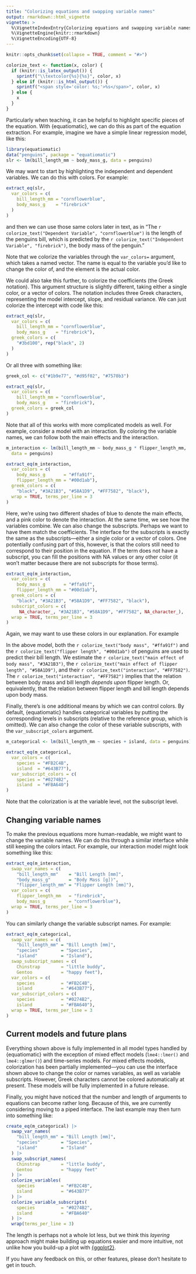```yaml
---
title: "Colorizing equations and swapping variable names"
output: rmarkdown::html_vignette
vignette: >
  %\VignetteIndexEntry{Colorizing equations and swapping variable names}
  %\VignetteEngine{knitr::rmarkdown}
  %\VignetteEncoding{UTF-8}
---
```


```r
knitr::opts_chunk$set(collapse = TRUE, comment = "#>")

colorize_text <- function(x, color) {
  if (knitr::is_latex_output()) {
    sprintf("\\textcolor{%s}{%s}", color, x)
  } else if (knitr::is_html_output()) {
    sprintf("<span style='color: %s;'>%s</span>", color, x)
  } else {
    x
  }
}
```

Particularly when teaching, it can be helpful to highlight specific pieces of the equation. With {equatiomatic}, we can do this as part of the equation extraction. For example, imagine we have a simple linear regression model, like this:

```r
library(equatiomatic)
data("penguins", package = "equatiomatic")
slr <- lm(bill_length_mm ~ body_mass_g, data = penguins)
```

We may want to start by highlighting the independent and dependent variables. We can do this with colors. For example:

```r
extract_eq(slr,
  var_colors = c(
    bill_length_mm = "cornflowerblue",
    body_mass_g    = "firebrick"
  )
)
```

and then we can use those same colors later in text, as in "The `r colorize_text("Dependent Variable", "cornflowerblue")` is the length of the penguins bill, which is predicted by the `r colorize_text("Independent Variable", "firebrick")`, the body mass of the penguin."

Note that we colorize the variables through the `var_colors=` argument, which takes a named vector. The name is equal to the variable you'd like to change the color of, and the element is the actual color.

We could also take this further, to colorize the coefficients (the Greek notation). This argument structure is slightly different, taking either a single color, or a vector of colors. The notation includes three Greek characters, representing the model intercept, slope, and residual variance. We can just colorize the intercept with code like this:

```r
extract_eq(slr,
  var_colors = c(
    bill_length_mm = "cornflowerblue",
    body_mass_g    = "firebrick"),
  greek_colors = c(
    "#3bd100", rep("black", 2)
  )
)
```

Or all three with something like:

```r
greek_col <- c("#1b9e77", "#d95f02", "#7570b3")

extract_eq(slr, 
  var_colors = c(
    bill_length_mm = "cornflowerblue",
    body_mass_g    = "firebrick"),
  greek_colors = greek_col
)
```

Note that all of this works with more complicated models as well. For example, consider a model with an interaction. By coloring the variable names, we can follow both the main effects and the interaction. 

```r
m_interaction <- lm(bill_length_mm ~ body_mass_g * flipper_length_mm,
  data = penguins)

extract_eq(m_interaction,
  var_colors = c(
    body_mass_g       = "#ffa91f",
    flipper_length_mm = "#00d1ab"),
  greek_colors = c(
    "black", "#3A21B3", "#58A1D9", "#FF7582", "black"),
  wrap = TRUE, terms_per_line = 3
)
```

Here, we're using two different shades of blue to denote the main effects, and a pink color to denote the interaction. At the same time, we see how the variables combine. We can also change the subscripts. Perhaps we want to have them match the coefficients. The interface for the subscripts is exactly the same as the subscripts---either a single color or a vector of colors. One potentially confusing part of this, however, is that the colors still need to correspond to their position in the equation. If the term does not have a subscript, you can fill the positions with NA values or any other color (it won't matter because there are not subscripts for those terms).

```r
extract_eq(m_interaction,
  var_colors = c(
    body_mass_g       = "#ffa91f",
    flipper_length_mm = "#00d1ab"),
  greek_colors = c(
    "black", "#3A21B3", "#58A1D9", "#FF7582", "black"),
  subscript_colors = c(
     NA_character_, "#3A21B3", "#58A1D9", "#FF7582", NA_character_),
  wrap = TRUE, terms_per_line = 3
)
```

Again, we may want to use these colors in our explanation. For example

In the above model, both the `r colorize_text("body mass", "#ffa91f")` and the `r colorize_text("flipper length", "#00d1ab")` of penguins are used to predict their bill length. We estimate the `r colorize_text("main effect of body mass", "#3A21B3")`, the `r colorize_text("main effect of flipper length", "#58A1D9")`, and their `r colorize_text("interaction", "#FF7582")`. The `r colorize_text("interaction", "#FF7582")` implies that the relation between body mass and bill length *depends upon* flipper length. Or, equivalently, that the relation between flipper length and bill length depends upon body mass.

Finally, there's is one additional means by which we can control colors. By default, {equatiomatic} handles categorical variables by putting the corresponding levels in subscripts (relative to the reference group, which is omitted). We can also change the color of these variable subscripts, with the `var_subscript_colors` argument. 

```r
m_categorical <- lm(bill_length_mm ~ species + island, data = penguins)

extract_eq(m_categorical,
  var_colors = c(
    species = "#FB2C4B",
    island  = "#643B77"),
  var_subscript_colors = c(
    species = "#0274B2",
    island  = "#FBA640")
)
```

Note that the colorization is at the variable level, not the subscript level.

## Changing variable names

To make the previous equations more human-readable, we might want to change the variable names. We can do this through a similar interface while still keeping the colors intact. For example, our interaction model might look something like this:

```r
extract_eq(m_interaction,
  swap_var_names = c(
    "bill_length_mm"    = "Bill Length [mm]",
    "body_mass_g"       = "Body Mass [g])",
    "flipper_length_mm" = "Flipper Length [mm]"),
  var_colors = c(
    flipper_length_mm   = "firebrick",
    body_mass_g         = "cornflowerblue"),
  wrap = TRUE, terms_per_line = 3
)
```

You can similarly change the variable subscript names. For example:

```r
extract_eq(m_categorical,
  swap_var_names = c(
    "bill_length_mm" = "Bill Length [mm]",
    "species"        = "Species",
    "island"         = "Island"),
  swap_subscript_names = c(
    Chinstrap        = "little buddy",
    Gentoo           = "happy feet"),
  var_colors = c(
    species          = "#FB2C4B",
    island           = "#643B77"),
  var_subscript_colors = c(
    species          = "#0274B2",
    island           = "#FBA640"),
  wrap = TRUE, terms_per_line = 3
)
```

## Current models and future plans

Everything shown above is fully implemented in all model types handled by {equatiomatic} with the exception of mixed effect models (`lme4::lmer()` and `lme4::glmer()`) and time-series models. For mixed effects models, colorization has been partially implemented---you can use the interface shown above to change the color or names variables, as well as variable subscripts. However, Greek characters cannot be colored automatically at present. These models will be fully implemented in a future release.

Finally, you might have noticed that the number and length of arguments to equations can become rather long. Because of this, we are currently considering moving to a piped interface. The last example may then turn into something like:

```r
create_eq(m_categorical) |> 
  swap_var_names(
    "bill_length_mm" = "Bill Length [mm]",
    "species"        = "Species",
    "island"         = "Island"
  ) |> 
  swap_subscript_names(
    Chinstrap        = "little buddy",
    Gentoo           = "happy feet"
  ) |> 
  colorize_variables(
    species          = "#FB2C4B",
    island           = "#643B77"
  ) |>
  colorize_variable_subscripts(
    species          = "#0274B2",
    island           = "#FBA640"
  ) |>
  wrap(terms_per_line = 3)
```

The length is perhaps not a whole lot less, but we think this *layering* approach might make building up equations easier and more intuitive, not unlike how you build-up a plot with [{ggplot2}](https://ggplot2.tidyverse.org/).

If you have any feedback on this, or other features, please don't hesitate to get in touch.
